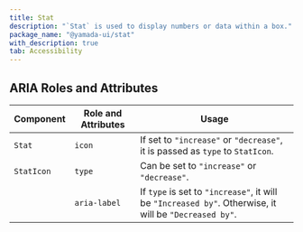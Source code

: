 ```yaml
---
title: Stat
description: "`Stat` is used to display numbers or data within a box."
package_name: "@yamada-ui/stat"
with_description: true
tab: Accessibility
---
```


## ARIA Roles and Attributes

| Component  | Role and Attributes | Usage                                                                                                  |
| ---------- | ------------------- | ------------------------------------------------------------------------------------------------------ |
| `Stat`     | `icon`              | If set to `"increase"` or `"decrease"`, it is passed as `type` to `StatIcon`.                          |
| `StatIcon` | `type`              | Can be set to `"increase"` or `"decrease"`.                                                            |
|            | `aria-label`        | If `type` is set to `"increase"`, it will be `"Increased by"`. Otherwise, it will be `"Decreased by"`. |
